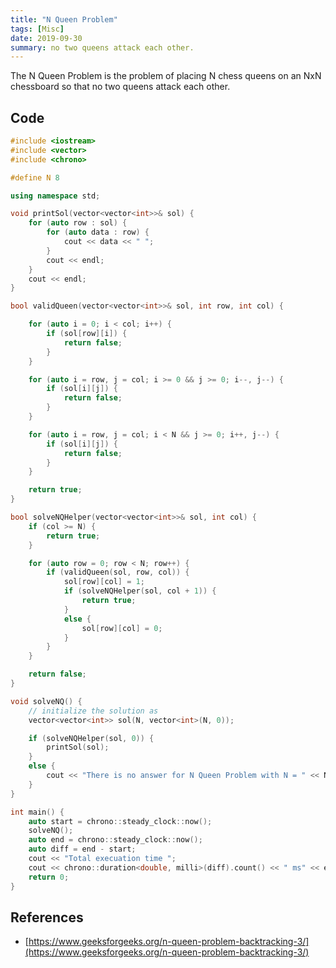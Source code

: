 ```yaml
---
title: "N Queen Problem"
tags: [Misc]
date: 2019-09-30
summary: no two queens attack each other.
---
```


The N Queen Problem is the problem of placing N chess queens on an NxN chessboard so that
no two queens attack each other.

## Code

```cpp
#include <iostream>
#include <vector>
#include <chrono>

#define N 8

using namespace std;

void printSol(vector<vector<int>>& sol) {
	for (auto row : sol) {
		for (auto data : row) {
			cout << data << " ";
		}
		cout << endl;
	}
	cout << endl;
}

bool validQueen(vector<vector<int>>& sol, int row, int col) {

	for (auto i = 0; i < col; i++) {
		if (sol[row][i]) {
			return false;
		}
	}

	for (auto i = row, j = col; i >= 0 && j >= 0; i--, j--) {
		if (sol[i][j]) {
			return false;
		}
	}

	for (auto i = row, j = col; i < N && j >= 0; i++, j--) {
		if (sol[i][j]) {
			return false;
		}
	}

	return true;
}

bool solveNQHelper(vector<vector<int>>& sol, int col) {
	if (col >= N) {
		return true;
	}

	for (auto row = 0; row < N; row++) {
		if (validQueen(sol, row, col)) {
			sol[row][col] = 1;
			if (solveNQHelper(sol, col + 1)) {
				return true;
			}
			else {
				sol[row][col] = 0;
			}
		}
	}

	return false;
}

void solveNQ() {
	// initialize the solution as 
	vector<vector<int>> sol(N, vector<int>(N, 0));

	if (solveNQHelper(sol, 0)) {
		printSol(sol);
	}
	else {
		cout << "There is no answer for N Queen Problem with N = " << N << endl;
	}
}

int main() {
	auto start = chrono::steady_clock::now();
	solveNQ();
	auto end = chrono::steady_clock::now();
	auto diff = end - start;
	cout << "Total execuation time ";
	cout << chrono::duration<double, milli>(diff).count() << " ms" << endl;
	return 0;
}

```

## References

- [https://www.geeksforgeeks.org/n-queen-problem-backtracking-3/](https://www.geeksforgeeks.org/n-queen-problem-backtracking-3/)
